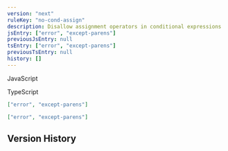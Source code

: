 ```yaml
---
version: "next"
ruleKey: "no-cond-assign"
description: Disallow assignment operators in conditional expressions
jsEntry: ["error", "except-parens"]
previousJsEntry: null
tsEntry: ["error", "except-parens"]
previousTsEntry: null
history: []
---
```


<Tabs defaultValue="js">

<TabsList>
  <TabsTrigger value="js">
    <div className="flex gap-2 items-center">
      <RuleLevelIcon level="error" />
      <p>JavaScript</p>
    </div>
  </TabsTrigger>
  <TabsTrigger value="ts">
    <div className="flex gap-2 items-center">
      <RuleLevelIcon ts level="error" />
      <p>TypeScript</p>
    </div>
  </TabsTrigger>
</TabsList>

<TabsContent value="js">

```json
["error", "except-parens"]
```

</TabsContent>

<TabsContent value="ts">

```json
["error", "except-parens"]
```

</TabsContent>

</Tabs>

## Version History

<RuleHistory ruleKey="no-cond-assign" />

